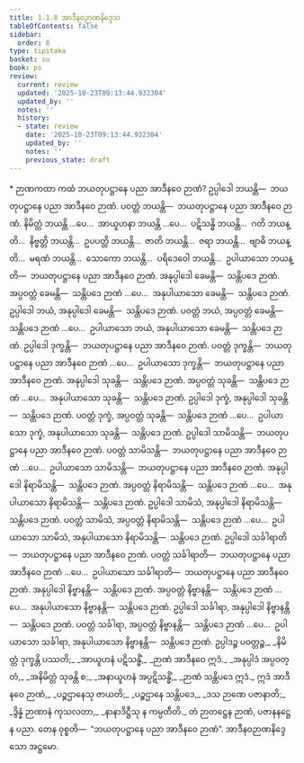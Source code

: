 ```yaml
---
title: 1.1.8 အာဒီနဝဉာဏနိဒ္ဒေသ
tableOfContents: false
sidebar:
  order: 8
type: tipitaka
basket: su
book: ps
review:
  current: review
  updated: '2025-10-23T09:13:44.932304'
  updated_by: ''
  notes: ''
  history:
  - state: review
    date: '2025-10-23T09:13:44.932304'
    updated_by: ''
    notes: ''
    previous_state: draft
---
```



<ReviewStatus review={frontmatter.review} showDetails={true} />

<HypothesisAnnotation frontmatter={frontmatter} />

<DynamicBreadcrumb />

<Paragraph type="center" book="ps">
* ဉာဏကထာ
</Paragraph>


<Division number="53" book="ps" e="ch" v="26" p="4">

<Paragraph number="377" book="ps">
ကထံ ဘယတုပဋ္ဌာနေ ပညာ အာဒီနဝေ ဉာဏံ? ဥပ္ပါဒေါ ဘယန္တိ—  ဘယတုပဋ္ဌာနေ ပညာ အာဒီနဝေ ဉာဏံ. ပဝတ္တံ ဘယန္တိ—  ဘယတုပဋ္ဌာနေ ပညာ အာဒီနဝေ ဉာဏံ. နိမိတ္တံ ဘယန္တိ …ပေ…  အာယူဟနာ ဘယန္တိ …ပေ…  ပဋိသန္ဓိ ဘယန္တိ…  ဂတိ ဘယန္တိ…  နိဗ္ဗတ္တိ ဘယန္တိ…  ဥပပတ္တိ ဘယန္တိ…  ဇာတိ ဘယန္တိ…  ဇရာ ဘယန္တိ…  ဗျာဓိ ဘယန္တိ…  မရဏံ ဘယန္တိ…  သောကော ဘယန္တိ…  ပရိဒေဝေါ ဘယန္တိ…  ဥပါယာသော ဘယန္တိ—  ဘယတုပဋ္ဌာနေ ပညာ အာဒီနဝေ ဉာဏံ.
</Paragraph>

<Paragraph number="378" book="ps">
အနုပ္ပါဒေါ ခေမန္တိ—  သန္တိပဒေ ဉာဏံ. အပ္ပဝတ္တံ ခေမန္တိ—  သန္တိပဒေ ဉာဏံ …ပေ…  အနုပါယာသော ခေမန္တိ—  သန္တိပဒေ ဉာဏံ.
</Paragraph>

<Paragraph number="379" book="ps">
ဥပ္ပါဒေါ ဘယံ, အနုပ္ပါဒေါ ခေမန္တိ—  သန္တိပဒေ ဉာဏံ. ပဝတ္တံ ဘယံ, အပ္ပဝတ္တံ ခေမန္တိ—  သန္တိပဒေ ဉာဏံ …ပေ…  ဥပါယာသော ဘယံ, အနုပါယာသော ခေမန္တိ—  သန္တိပဒေ ဉာဏံ.
</Paragraph>

<Paragraph number="380" book="ps">
ဥပ္ပါဒေါ ဒုက္ခန္တိ—  ဘယတုပဋ္ဌာနေ ပညာ အာဒီနဝေ ဉာဏံ. ပဝတ္တံ ဒုက္ခန္တိ—  ဘယတုပဋ္ဌာနေ ပညာ အာဒီနဝေ ဉာဏံ …ပေ…  ဥပါယာသော ဒုက္ခန္တိ—  ဘယတုပဋ္ဌာနေ ပညာ အာဒီနဝေ ဉာဏံ.
</Paragraph>

<Paragraph number="381" book="ps">
အနုပ္ပါဒေါ သုခန္တိ—  သန္တိပဒေ ဉာဏံ. အပ္ပဝတ္တံ သုခန္တိ—  သန္တိပဒေ ဉာဏံ …ပေ…  အနုပါယာသော သုခန္တိ—  သန္တိပဒေ ဉာဏံ.
</Paragraph>

<Paragraph number="382" book="ps">
ဥပ္ပါဒေါ ဒုက္ခံ, အနုပ္ပါဒေါ သုခန္တိ—  သန္တိပဒေ ဉာဏံ. ပဝတ္တံ ဒုက္ခံ, အပ္ပဝတ္တံ သုခန္တိ—  သန္တိပဒေ ဉာဏံ …ပေ…  ဥပါယာသော ဒုက္ခံ, အနုပါယာသော သုခန္တိ—  သန္တိပဒေ ဉာဏံ.
</Paragraph>

<Paragraph number="383" book="ps">
ဥပ္ပါဒေါ သာမိသန္တိ—  ဘယတုပဋ္ဌာနေ ပညာ အာဒီနဝေ ဉာဏံ. ပဝတ္တံ သာမိသန္တိ—  ဘယတုပဋ္ဌာနေ ပညာ အာဒီနဝေ ဉာဏံ …ပေ…  ဥပါယာသော သာမိသန္တိ—  ဘယတုပဋ္ဌာနေ ပညာ အာဒီနဝေ ဉာဏံ.
</Paragraph>

<Paragraph number="384" book="ps">
အနုပ္ပါဒေါ နိရာမိသန္တိ—  သန္တိပဒေ ဉာဏံ. အပ္ပဝတ္တံ နိရာမိသန္တိ—  သန္တိပဒေ ဉာဏံ …ပေ…  အနုပါယာသော နိရာမိသန္တိ—  သန္တိပဒေ ဉာဏံ.
</Paragraph>

<Paragraph number="385" book="ps">
ဥပ္ပါဒေါ သာမိသံ, အနုပ္ပါဒေါ နိရာမိသန္တိ—  သန္တိပဒေ ဉာဏံ. ပဝတ္တံ သာမိသံ, အပ္ပဝတ္တံ နိရာမိသန္တိ—  သန္တိပဒေ ဉာဏံ …ပေ…  ဥပါယာသော သာမိသံ, အနုပါယာသော နိရာမိသန္တိ—  သန္တိပဒေ ဉာဏံ.
</Paragraph>

<Paragraph number="386" book="ps">
ဥပ္ပါဒေါ သင်္ခါရာတိ—  ဘယတုပဋ္ဌာနေ ပညာ အာဒီနဝေ ဉာဏံ. ပဝတ္တံ သင်္ခါရာတိ—  ဘယတုပဋ္ဌာနေ ပညာ အာဒီနဝေ ဉာဏံ …ပေ…  ဥပါယာသော သင်္ခါရာတိ—  ဘယတုပဋ္ဌာနေ ပညာ အာဒီနဝေ ဉာဏံ.
</Paragraph>

<Paragraph number="387" book="ps">
အနုပ္ပါဒေါ နိဗ္ဗာနန္တိ—  သန္တိပဒေ ဉာဏံ. အပ္ပဝတ္တံ နိဗ္ဗာနန္တိ—  သန္တိပဒေ ဉာဏံ …ပေ…  အနုပါယာသော နိဗ္ဗာနန္တိ—  သန္တိပဒေ ဉာဏံ.
</Paragraph>

<Paragraph number="388" book="ps">
ဥပ္ပါဒေါ သင်္ခါရာ, အနုပ္ပါဒေါ နိဗ္ဗာနန္တိ—  သန္တိပဒေ ဉာဏံ. ပဝတ္တံ သင်္ခါရာ, အပ္ပဝတ္တံ နိဗ္ဗာနန္တိ—  သန္တိပဒေ ဉာဏံ …ပေ…  ဥပါယာသော သင်္ခါရာ, အနုပါယာသော နိဗ္ဗာနန္တိ—  သန္တိပဒေ ဉာဏံ.
</Paragraph>

<Paragraph number="389" type="verses" book="ps">
ဥပ္ပါဒဉ္စ ပဝတ္တဉ္စ,_  
_နိမိတ္တံ ဒုက္ခန္တိ ပဿတိ;_  
_အာယူဟနံ ပဋိသန္ဓိံ,_  
_ဉာဏံ အာဒီနဝေ ဣဒံ._  

</Paragraph>

<Paragraph number="390" type="verses" book="ps">
_အနုပ္ပါဒံ အပ္ပဝတ္တံ,_  
_အနိမိတ္တံ သုခန္တိ စ;_  
_အနာယူဟနံ အပ္ပဋိသန္ဓိံ,_  
_ဉာဏံ သန္တိပဒေ ဣဒံ._  

</Paragraph>

<Paragraph number="391" type="verses" book="ps">
ဣဒံ အာဒီနဝေ ဉာဏံ,_  
_ပဉ္စဌာနေသု ဇာယတိ;_  
_ပဉ္စဌာနေ သန္တိပဒေ,_  
_ဒသ ဉာဏေ ပဇာနာတိ;_  
_ဒွိန္နံ ဉာဏာနံ ကုသလတာ,_  
_နာနာဒိဋ္ဌီသု န ကမ္ပတီတိ._  

</Paragraph>

<Paragraph number="392" book="ps">
တံ ဉာတဋ္ဌေန ဉာဏံ, ပဇာနနဋ္ဌေန ပညာ. တေန ဝုစ္စတိ—  “ဘယတုပဋ္ဌာနေ ပညာ အာဒီနဝေ ဉာဏံ”.

</Paragraph>
</Division>

<Paragraph number="393" type="center" book="ps">
အာဒီနဝဉာဏနိဒ္ဒေသော အဋ္ဌမော.
</Paragraph>